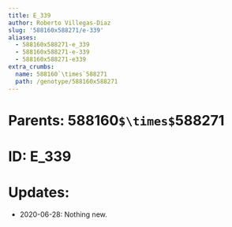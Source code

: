 ```yaml
---
title: E_339
author: Roberto Villegas-Diaz
slug: '588160x588271/e-339'
aliases:
  - 588160x588271-e_339
  - 588160x588271-e-339
  - 588160x588271-e339
extra_crumbs:
  name: 588160`\times`588271
  path: /genotype/588160x588271
---
```


# **Parents**: 588160`$\times$`588271
# **ID**: E_339
# **Updates**: 
 - 2020-06-28: Nothing new.

